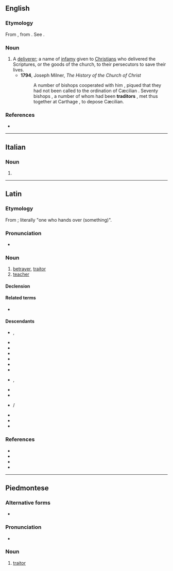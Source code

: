 ==English==

===Etymology===
From {{der|en|la|traditor||betrayer}}, from {{m|la|trado||I hand over}}. See {{m|en|traitor}}.

===Noun===
{{en-noun|s|traditores}}

# A [[deliverer]]; a name of [[infamy]] given to [[Christian]]s who delivered the Scriptures, or the goods of the church, to their persecutors to save their lives.
#* '''1794''', Joseph Milner, ''The History of the Church of Christ''
#*:A number of bishops cooperated with him , piqued that they had not been called to the ordination of Cæcilian . Seventy bishops , a number of whom had been '''traditors''' , met thus together at Carthage , to depose Cæcilian.

===References===
* {{R:Webster 1913}}

----

==Italian==

===Noun===
{{it-noun|m|-}}

# {{apocopic form of|it|traditore}}

----

==Latin==

===Etymology===
From {{af|la|trādō|t1=give up, hand over|-tor}}; literally "one who hands over (something)".

===Pronunciation===
* {{la-IPA|trāditor}}

===Noun===
{{la-noun|trāditor<3>|f=trāditrīx}}

# [[betrayer]], [[traitor]]
# [[teacher]]

====Declension====
{{la-ndecl|trāditor<3>}}

====Related terms====
* {{l|la|trāditiō}}

====Descendants====
{{top3}}
* {{desc|sq|tradhtar}}, {{l|sq|tradhëtar}}
* {{desc|br|treitour}}
* {{desc|ca|traïdor}}
* {{desc|nl|treiteren}}
* {{desc|gl|traidor}}
* {{desc|ht|trèt}}
* {{desc|it|traditore}}
* {{desc|oc|traïdor}}, {{l|oc|traite}}
* {{desctree|fro|traitor}}
* {{desc|pro|trachor}}
* {{desc|pms|traditor}}/{{l|pms|traditur}}
* {{desc|pt|traidor}}
* {{desc|es|traidor}}
* {{desc|ro|trădător}}
{{bottom}}

===References===
* {{R:L&S}}
* {{R:Elementary Lewis}}
* {{R:du Cange}}
* {{R:Gaffiot}}

----

==Piedmontese==

===Alternative forms===
* {{alter|pms|traditur}}

===Pronunciation===
* {{IPA|pms|/tradiˈtur/}}

===Noun===
{{head|pms|noun|g=m|plural|traditor}}

# [[traitor]]